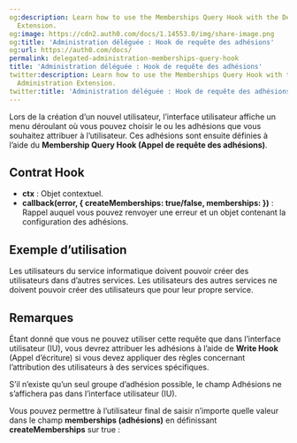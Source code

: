 ```yaml
---
og:description: Learn how to use the Memberships Query Hook with the Delegated Administration
  Extension.
og:image: https://cdn2.auth0.com/docs/1.14553.0/img/share-image.png
og:title: 'Administration déléguée : Hook de requête des adhésions'
og:url: https://auth0.com/docs/
permalink: delegated-administration-memberships-query-hook
title: 'Administration déléguée : Hook de requête des adhésions'
twitter:description: Learn how to use the Memberships Query Hook with the Delegated
  Administration Extension.
twitter:title: 'Administration déléguée : Hook de requête des adhésions'
---
```


Lors de la création d’un nouvel utilisateur, l’interface utilisateur affiche un menu déroulant où vous pouvez choisir le ou les adhésions que vous souhaitez attribuer à l’utilisateur. Ces adhésions sont ensuite définies à l’aide du **Membership Query Hook (Appel de requête des adhésions)**.

## Contrat Hook

* **ctx** : Objet contextuel.
* **callback(error, { createMemberships: true/false, memberships: })** : Rappel auquel vous pouvez renvoyer une erreur et un objet contenant la configuration des adhésions.

## Exemple d’utilisation

Les utilisateurs du service informatique doivent pouvoir créer des utilisateurs dans d’autres services. Les utilisateurs des autres services ne doivent pouvoir créer des utilisateurs que pour leur propre service.



## Remarques

Étant donné que vous ne pouvez utiliser cette requête que dans l’interface utilisateur (IU), vous devrez attribuer les adhésions à l’aide de **Write Hook** (Appel d’écriture) si vous devez appliquer des règles concernant l’attribution des utilisateurs à des services spécifiques.

S’il n’existe qu’un seul groupe d’adhésion possible, le champ Adhésions ne s’affichera pas dans l’interface utilisateur (IU).

Vous pouvez permettre à l’utilisateur final de saisir n’importe quelle valeur dans le champ **memberships (adhésions)** en définissant **createMemberships** sur true :